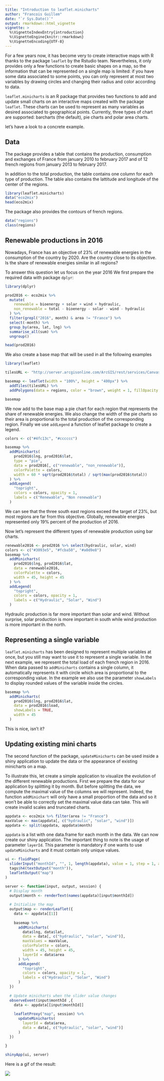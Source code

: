 ---
title: "Introduction to leaflet.minicharts"
author: "Francois Guillem"
date: "`r Sys.Date()`"
output: rmarkdown::html_vignette
vignette: >
  %\VignetteIndexEntry{introduction}
  %\VignetteEngine{knitr::rmarkdown}
  %\VignetteEncoding{UTF-8}
---

For a few years now, it has become very to create interactive maps with R thanks to the package `leaflet` by the Rstudio team. Nevertheless, it only provides only a few functions to create basic shapes on a map, so the information that can be represented on a single map is limited: if you have some data associated to some points, you can only represent at most two variables by drawing circles and changing their radius and color according to data.

`leaflet.minicharts` is an R package that provides two functions to add and update small charts on an interactive maps created with the package `leaflet`. These charts can be used to represent as many variables as desired associated to geographical points. Currently, three types of chart are supported: barcharts (the default), pie charts and polar area charts.

let's have a look to a concrete example.

## Data

The package provides a table that contains the production, consumption and exchanges of France from january 2010 to february 2017 and of 12 french regions from january 2013 to february 2017. 

In addition to the total production, the table contains one column for each type of production. The table also contains the lattitude and longitude of the center of the regions.

```{r}
library(leaflet.minicharts)
data("eco2mix")
head(eco2mix)
```

The package also provides the contours of french regions.

```{r}
data("regions")
class(regions)
```

## Renewable productions in 2016

Nowadays, France has an objective of 23% of renewable energies in the consumption of the country by 2020. Are the country close to its objective. Is the share of renewable energies similar in all regions? 

To answer this question let us focus on the year 2016 We first prepare the required data with package `dplyr`:

```{r message=FALSE}
library(dplyr)

prod2016 <- eco2mix %>%
  mutate(
    renewable = bioenergy + solar + wind + hydraulic,
    non_renewable = total - bioenergy - solar - wind - hydraulic
  ) %>%
  filter(grepl("2016", month) & area != "France") %>%
  select(-month) %>%
  group_by(area, lat, lng) %>%
  summarise_all(sum) %>%
  ungroup()

head(prod2016)
```

We also create a base map that will be used in all the following examples

```{r message=FALSE}
library(leaflet)

tilesURL <- "http://server.arcgisonline.com/ArcGIS/rest/services/Canvas/World_Light_Gray_Base/MapServer/tile/{z}/{y}/{x}"

basemap <- leaflet(width = "100%", height = "400px") %>%
  addTiles(tilesURL) %>%
  addPolygons(data = regions, color = "brown", weight = 1, fillOpacity = 0)

basemap
```

We now add to the base map a pie chart for each region that represents the share of renewable energies. We also change the width of the pie charts so their area is proportional to the total production of the corresponding region. Finally we use `addLegend` a function of leaflet package to create a legend.

```{r}
colors <- c("#4fc13c", "#cccccc")

basemap %>%
  addMinicharts(
    prod2016$lng, prod2016$lat,
    type = "pie",
    data = prod2016[, c("renewable", "non_renewable")], 
    colorPalette = colors, 
    width = 60 * sqrt(prod2016$total) / sqrt(max(prod2016$total))
  ) %>% 
  addLegend(
    "topright",
    colors = colors, opacity = 1,
    labels = c("Renewable", "Non renewable")
  )
```

We can see that the three south east regions exceed the target of 23%, but most regions are far from this objective. Globally, renewable energies represented only 19% percent of the production of 2016. 

Now let's represent the different types of renewable production using bar charts.

```{r}
renewable2016 <- prod2016 %>% select(hydraulic, solar, wind)
colors <- c("#3093e5", "#fcba50", "#a0d9e8")
basemap %>%
  addMinicharts(
    prod2016$lng, prod2016$lat,
    data = renewable2016,
    colorPalette = colors,
    width = 45, height = 45
  ) %>% 
  addLegend(
    "topright",
    colors = colors, opacity = 1,
    labels = c("Hydraulic", "Solar", "Wind")
  )
```

Hydraulic production is far more important than solar and wind. Without surprise, solar production is more important in south while wind production is more important in the north.

## Representing a single variable

`leaflet.minicharts` has been designed to represent multiple variables at once, but you still may want to use it to represent a single variable. In the next example, we represent the total load of each french region in 2016. When data passed to `addMinicharts` contains a single column, it automatically represents it with circle which area is proportional to the corresponding value. In the example we also use the parameter `showLabels` to display rounded values of the variable inside the circles. 

```{r}
basemap %>%
  addMinicharts(
    prod2016$lng, prod2016$lat,
    data = prod2016$load,
    showLabels = TRUE,
    width = 45
  )
```

This is nice, isn't it?

## Updating existing mini charts

The second function of the package, `updateMinicharts` can be used inside a shiny application to update the data or the appearance of existing minicharts on a map. 

To illustrate this, let create a simple application to visualize the evolution of the different renewable productions. First we prepare the data for our application by splitting it by month. But before splitting the data, we compute the maximal value of the columns we will represent. Indeed, the function `addMinichart` will only have a small proportion of the data and so it won't be able to correctly set the maximal value data can take. This will create invalid scales and truncated charts.

```{r}
appdata <- eco2mix %>% filter(area != "France")
maxValue <- max(appdata[, c("hydraulic", "solar", "wind")])
appdata <- split(appdata, appdata$month)
```

`appdata` is a list with one data.frame for each month in the data. We can now create our shiny application. The important thing to note is the usage of parameter `layerId`. This parameter is mandatory if one wants to use `updateMinicharts` and it must contain only unique values.

```{r eval=FALSE}
ui <- fluidPage(
  sliderInput("monthId", "", 1, length(appdata), value = 1, step = 1, animate = TRUE),
  tags$h4(textOutput("month")),
  leafletOutput("map")
)

server <- function(input, output, session) {
  # Display month
  output$month <- renderText(names(appdata)[input$monthId])
  
  # Initialize the map
  output$map <- renderLeaflet({
    data <- appdata[[1]]
    
    basemap %>% 
      addMinicharts(
        data$lng, data$lat, 
        data = data[, c("hydraulic", "solar", "wind")],
        maxValues = maxValue,
        colorPalette = colors,
        width = 45, height = 45,
        layerId = data$area
      ) %>% 
      addLegend(
        "topright",
        colors = colors, opacity = 1,
        labels = c("Hydraulic", "Solar", "Wind")
      )
  })
  
  # Update minicharts when the slider value changes
  observeEvent(input$monthId ,{
    data <- appdata[[input$monthId]]
    
    leafletProxy("map", session) %>% 
      updateMinicharts(
        layerId = data$area,
        data = data[, c("hydraulic", "solar", "wind")]
      )
  })
  
}

shinyApp(ui, server)
```

Here is a gif of the result:

![](minicharts_shiny.gif)
